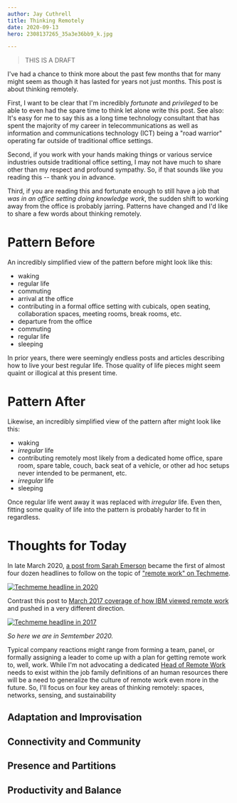 ```yaml
---
author: Jay Cuthrell
title: Thinking Remotely 
date: 2020-09-13
hero: 2308137265_35a3e36bb9_k.jpg

---
```


> THIS IS A DRAFT 

I've had a chance to think more about the past few months that for many might seem as though it has lasted for years not just months. This post is about thinking remotely.

First, I want to be clear that I'm incredibly *fortunate* and *privileged* to be able to even had the spare time to think let alone write this post. See also: It's easy for me to say this as a long time technology consultant that has spent the majority of my career in telecommunications as well as information and communications technology (ICT) being a "road warrior" operating far outside of traditional office settings.

Second, if you work with your hands making things or various service industries outside traditional office setting, I may not have much to share other than my respect and profound sympathy. So, if that sounds like you reading this -- thank you in advance.

Third, if you are reading this and fortunate enough to still have a job that _was in an office setting doing knowledge work_, the sudden shift to working away from the office is probably jarring. Patterns have changed and I'd like to share a few words about thinking remotely.

# Pattern Before

An incredibly simplified view of the pattern before might look like this:

- waking
- regular life
- commuting
- arrival at the office
- contributing in a formal office setting with cubicals, open seating, collaboration spaces, meeting rooms, break rooms, etc.
- departure from the office
- commuting
- regular life
- sleeping

In prior years, there were seemingly endless posts and articles describing how to live your best regular life. Those quality of life pieces might seem quaint or illogical at this present time.

# Pattern After

Likewise, an incredibly simplified view of the pattern after might look like this:

- waking
- _irregular_ life
- contributing remotely most likely from a dedicated home office, spare room, spare table, couch, back seat of a vehicle, or other ad hoc setups never intended to be permanent, etc.
- _irregular_ life
- sleeping

Once regular life went away it was replaced with _irregular_ life. Even then, fitting some quality of life into the pattern is probably harder to fit in regardless.

# Thoughts for Today

In late March 2020, [a post from Sarah Emerson](https://www.techmeme.com/200307/p3#a200307p3) became the first of almost four dozen headlines to follow on the topic of ["remote work" on Techmeme](https://www.techmeme.com/search/d3results.jsp?q=%22remote+work%22&wm=false&start=48). 

[![Techmeme headline in 2020](2020-remote-work.png)](https://www.techmeme.com/200307/p3#a200307p3)

Contrast this post to [March 2017 coverage of how IBM viewed remote work](https://www.techmeme.com/170322/p5#a170322p5) and pushed in a very different direction.

[![Techmeme headline in 2017](2017-remote-work.png)](https://www.techmeme.com/170322/p5#a170322p5)

_So here we are in Semtember 2020._

Typical company reactions might range from forming a team, panel, or formally assigning a leader to come up with a plan for getting remote work to, well, work. While I'm not advocating a dedicated [Head of Remote Work](https://www.washingtonpost.com/business/2020/09/09/head-of-remote-work-jobs/) needs to exist within the job family definitions of an human resources there will be a need to generalize the culture of remote work even more in the future. So, I'll focus on four key areas of thinking remotely: spaces, networks, sensing, and sustainability

## Adaptation and Improvisation 

## Connectivity and Community

## Presence and Partitions

## Productivity and Balance
